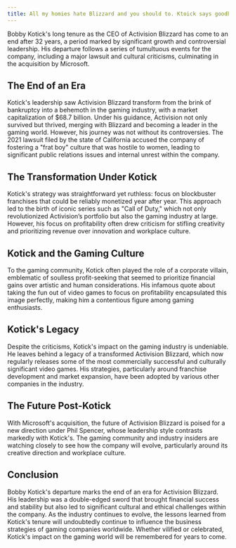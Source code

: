 ```yaml
---
title: All my homies hate Blizzard and you should to. Ktoick says goodbye.
---
```


Bobby Kotick's long tenure as the CEO of Activision Blizzard has come to an end after 32 years, a period marked by significant growth and controversial leadership. His departure follows a series of tumultuous events for the company, including a major lawsuit and cultural criticisms, culminating in the acquisition by Microsoft.

<h2>The End of an Era</h2>

Kotick's leadership saw Activision Blizzard transform from the brink of bankruptcy into a behemoth in the gaming industry, with a market capitalization of $68.7 billion. Under his guidance, Activision not only survived but thrived, merging with Blizzard and becoming a leader in the gaming world. However, his journey was not without its controversies. The 2021 lawsuit filed by the state of California accused the company of fostering a "frat boy" culture that was hostile to women, leading to significant public relations issues and internal unrest within the company.

<h2>The Transformation Under Kotick</h2>

Kotick's strategy was straightforward yet ruthless: focus on blockbuster franchises that could be reliably monetized year after year. This approach led to the birth of iconic series such as "Call of Duty," which not only revolutionized Activision’s portfolio but also the gaming industry at large. However, his focus on profitability often drew criticism for stifling creativity and prioritizing revenue over innovation and workplace culture.

<h2>Kotick and the Gaming Culture</h2>

To the gaming community, Kotick often played the role of a corporate villain, emblematic of soulless profit-seeking that seemed to prioritize financial gains over artistic and human considerations. His infamous quote about taking the fun out of video games to focus on profitability encapsulated this image perfectly, making him a contentious figure among gaming enthusiasts.

<h2>Kotick's Legacy</h2>

Despite the criticisms, Kotick's impact on the gaming industry is undeniable. He leaves behind a legacy of a transformed Activision Blizzard, which now regularly releases some of the most commercially successful and culturally significant video games. His strategies, particularly around franchise development and market expansion, have been adopted by various other companies in the industry.

<h2>The Future Post-Kotick</h2>

With Microsoft's acquisition, the future of Activision Blizzard is poised for a new direction under Phil Spencer, whose leadership style contrasts markedly with Kotick's. The gaming community and industry insiders are watching closely to see how the company will evolve, particularly around its creative direction and workplace culture.

<h2>Conclusion</h2>

Bobby Kotick's departure marks the end of an era for Activision Blizzard. His leadership was a double-edged sword that brought financial success and stability but also led to significant cultural and ethical challenges within the company. As the industry continues to evolve, the lessons learned from Kotick's tenure will undoubtedly continue to influence the business strategies of gaming companies worldwide. Whether vilified or celebrated, Kotick's impact on the gaming world will be remembered for years to come.
